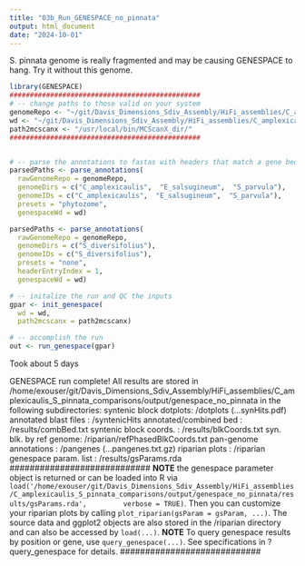 ```yaml
---
title: "03b_Run_GENESPACE_no_pinnata"
output: html_document
date: "2024-10-01"
---
```


S. pinnata genome is really fragmented and may be causing GENESPACE to hang.  Try it without this genome.


```r
library(GENESPACE)
###############################################
# -- change paths to those valid on your system
genomeRepo <- "~/git/Davis_Dimensions_Sdiv_Assembly/HiFi_assemblies/C_amplexicaulis_S_pinnata_comparisons/input/genespace_genomes"
wd <- "~/git/Davis_Dimensions_Sdiv_Assembly/HiFi_assemblies/C_amplexicaulis_S_pinnata_comparisons/output/genespace_no_pinnata"
path2mcscanx <- "/usr/local/bin/MCScanX_dir/"
###############################################


# -- parse the annotations to fastas with headers that match a gene bed file
parsedPaths <- parse_annotations(
  rawGenomeRepo = genomeRepo,
  genomeDirs = c("C_amplexicaulis",  "E_salsugineum",  "S_parvula"),
  genomeIDs = c("C_amplexicaulis",  "E_salsugineum",  "S_parvula"),
  presets = "phytozome",
  genespaceWd = wd)

parsedPaths <- parse_annotations(
  rawGenomeRepo = genomeRepo,
  genomeDirs = c("S_diversifolius"),
  genomeIDs = c("S_diversifolius"),
  presets = "none",
  headerEntryIndex = 1,
  genespaceWd = wd)

# -- initalize the run and QC the inputs
gpar <- init_genespace(
  wd = wd, 
  path2mcscanx = path2mcscanx)

# -- accomplish the run
out <- run_genespace(gpar)
```

Took about 5 days

############################
GENESPACE run complete!  All results are stored in
/home/exouser/git/Davis_Dimensions_Sdiv_Assembly/HiFi_assemblies/C_amplexicaulis_S_pinnata_comparisons/output/genespace_no_pinnata
in the following subdirectories:
        syntenic block dotplots: /dotplots (...synHits.pdf)
        annotated blast files  : /syntenicHits
        annotated/combined bed : /results/combBed.txt
        syntenic block coords. : /results/blkCoords.txt
        syn. blk. by ref genome: /riparian/refPhasedBlkCoords.txt
        pan-genome annotations : /pangenes (...pangenes.txt.gz)
        riparian plots         : /riparian
        genespace param. list  : /results/gsParams.rda
############################
**NOTE** the genespace parameter object is returned or can be loaded
        into R via
        `load('/home/exouser/git/Davis_Dimensions_Sdiv_Assembly/HiFi_assemblies/C_amplexicaulis_S_pinnata_comparisons/output/genespace_no_pinnata/results/gsParams.rda',
        verbose = TRUE)`. Then you can customize your riparian plots by
        calling `plot_riparian(gsParam = gsParam, ...)`. The source
        data and ggplot2 objects are also stored in the /riparian
        directory and can also be accessed by `load(...)`.
**NOTE** To query genespace results by position or gene, use
        `query_genespace(...)`. See specifications in ?query_genespace
        for details.
############################